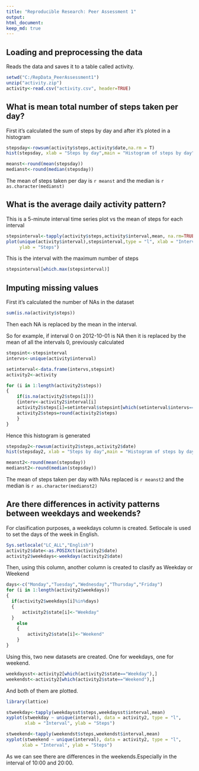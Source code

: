 ```yaml
---
title: "Reproducible Research: Peer Assessment 1"
output: 
html_document:
keep_md: true
---
```



## Loading and preprocessing the data

Reads the data and saves it to a table called activity.

```r
setwd("C:/RepData_PeerAssessment1") 
unzip("activity.zip")  
activity<-read.csv("activity.csv", header=TRUE) 
```



## What is mean total number of steps taken per day?

First it's calculated the sum of steps by day and after it's ploted in a histogram

```r
stepsday<-rowsum(activity$steps,activity$date,na.rm = T)
hist(stepsday, xlab = "Steps by day",main = "Histogram of steps by day")

meanst<-round(mean(stepsday))
medianst<-round(median(stepsday))
```

The mean of steps taken per day is `r meanst` and the median is `r as.character(medianst)`


## What is the average daily activity pattern?

This is a 5-minute interval time series plot vs the mean of steps for each interval

```r
stepsinterval<-tapply(activity$steps,activity$interval,mean, na.rm=TRUE)
plot(unique(activity$interval),stepsinterval,type = "l", xlab = "Intervals",
     ylab = "Steps")
```

This is the interval with the maximum number of steps

```r
stepsinterval[which.max(stepsinterval)]
```


## Imputing missing values

First it's calculated the number of NAs in the dataset

```r
sum(is.na(activity$steps))
```

Then each NA is replaced by the mean in the interval. 

So for example, if interval 0 on 2012-10-01 is NA then it is replaced by the mean of all the intervals 0, previously calculated

```r
stepsint<-stepsinterval
intervs<-unique(activity$interval)

setinterval<-data.frame(intervs,stepsint)
activity2<-activity

for (i in 1:length(activity2$steps))
{
    if(is.na(activity2$steps[i]))
    {interv<-activity2$interval[i]
    activity2$steps[i]=setinterval$stepsint[which(setinterval$intervs==interv)]
    activity2$steps=round(activity2$steps)
    }
}
```

Hence this histogram is generated

```r
stepsday2<-rowsum(activity2$steps,activity2$date)
hist(stepsday2, xlab = "Steps by day",main = "Histogram of steps by day")

meanst2<-round(mean(stepsday))
medianst2<-round(median(stepsday))
```

The mean of steps taken per day with NAs replaced is `r meanst2` and the median is `r as.character(medianst2)`

## Are there differences in activity patterns between weekdays and weekends?

For clasification purposes, a weekdays column is created. Setlocale is used to set the days of the week in English.

```r
Sys.setlocale("LC_ALL","English")
activity2$date<-as.POSIXct(activity2$date)
activity2$weekdays<-weekdays(activity2$date)
```

Then, using this column, another column is created to clasify as Weekday or Weekend

```r
days<-c("Monday","Tuesday","Wednesday","Thursday","Friday")
for (i in 1:length(activity2$weekdays))
{
  if(activity2$weekdays[i]%in%days)
  {
      activity2$state[i]<-"Weekday"
  }
    else
    {
        activity2$state[i]<-"Weekend"
    }
}
```

Using this, two new datasets are created. One for weekdays, one for weekend.

```r
weekdaysst<-activity2[which(activity2$state=="Weekday"),]
weekendst<-activity2[which(activity2$state=="Weekend"),]
```

And both of them are plotted.

```r
library(lattice)

stweekday<-tapply(weekdaysst$steps,weekdaysst$interval,mean)
xyplot(stweekday ~ unique(interval), data = activity2, type = "l",
       xlab = "Interval", ylab = "Steps")

stweekend<-tapply(weekendst$steps,weekendst$interval,mean)
xyplot(stweekend ~ unique(interval), data = activity2, type = "l", 
      xlab = "Interval", ylab = "Steps")
```

As we can see there are differences in the weekends.Especially in the interval of 10:00 and 20:00.